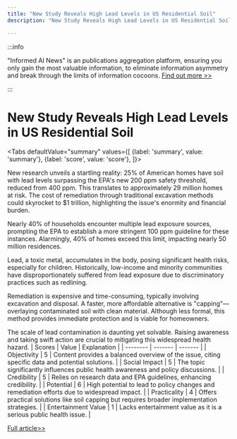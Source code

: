 ```yaml
---
title: "New Study Reveals High Lead Levels in US Residential Soil"
description: "New Study Reveals High Lead Levels in US Residential Soil"

---
```



:::info

"Informed AI News" is an publications aggregation platform, ensuring you only gain the most valuable information, to eliminate information asymmetry and break through the limits of information cocoons.  [Find out more >>](/)

:::

# New Study Reveals High Lead Levels in US Residential Soil


<Tabs
	defaultValue="summary"
	values={[
	{label: 'summary', value: 'summary'},
	{label: 'score', value: 'score'},
]}>
<TabItem value="summary">


New research unveils a startling reality: 25% of American homes have soil with lead levels surpassing the EPA's new 200 ppm safety threshold, reduced from 400 ppm. This translates to approximately 29 million homes at risk. The cost of remediation through traditional excavation methods could skyrocket to $1 trillion, highlighting the issue's enormity and financial burden.

Nearly 40% of households encounter multiple lead exposure sources, prompting the EPA to establish a more stringent 100 ppm guideline for these instances. Alarmingly, 40% of homes exceed this limit, impacting nearly 50 million residences.

Lead, a toxic metal, accumulates in the body, posing significant health risks, especially for children. Historically, low-income and minority communities have disproportionately suffered from lead exposure due to discriminatory practices such as redlining.

Remediation is expensive and time-consuming, typically involving excavation and disposal. A faster, more affordable alternative is "capping"—overlaying contaminated soil with clean material. Although less formal, this method provides immediate protection and is viable for homeowners.

The scale of lead contamination is daunting yet solvable. Raising awareness and taking swift action are crucial to mitigating this widespread health hazard.
</TabItem>
<TabItem value="score">
	| Scores     | Value   | Explanation |
	| -------- | ------- | ------- |
	| Objectivity  | 5    | Content provides a balanced overview of the issue, citing specific data and potential solutions.    |
	| Social Impact | 5     | The topic significantly influences public health awareness and policy discussions.    |
	| Credibility    | 5    | Relies on research data and EPA guidelines, enhancing credibility.    |
	| Potential    | 6    | High potential to lead to policy changes and remediation efforts due to widespread impact.    |
	| Practicality    | 4    | Offers practical solutions like soil capping but requires broader implementation strategies.    |
	| Entertainment Value    | 1    | Lacks entertainment value as it is a serious public health issue.    |
</TabItem>
</Tabs>

[Full article>>](https://www.cnbeta.com.tw/articles/science/1435811.htm)
